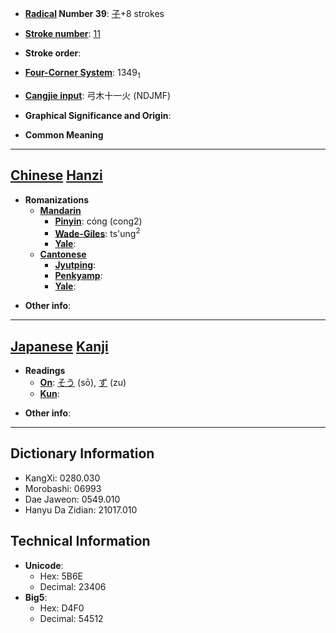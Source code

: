 * '''[[Wiktionary:Chinese radical index| Radical]] Number 39''': [[Wiktionary:Chinese radical index 子|子]]+8 strokes

* '''[[Wiktionary:Chinese total strokes index|Stroke number]]''': [[Wiktionary:Chinese total strokes index 11|11]]

* '''Stroke order''': 

* '''[[Wiktionary:Chinese four corner index|Four-Corner System]]''': 1349<sub>1</sub>

* '''[[Wiktionary:Chinese Cangjie index|Cangjie input]]''': 弓木十一火 (NDJMF)

* '''Graphical Significance and Origin''': 

* '''Common Meaning'''

----

== [[Chinese]] [[Hanzi]] ==

* '''Romanizations'''
** '''[[Mandarin]]'''
*** '''[[Pinyin]]''': cóng (cong2)
*** '''[[Wade-Giles]]''': ts'ung<sup>2</sup>
*** '''[[Yale]]''': 
** '''[[Cantonese]]'''
*** '''[[Jyutping]]''':
*** '''[[Penkyamp]]''': 
*** '''[[Yale]]''': 

* '''Other info''': 

----

== [[Japanese]] [[Kanji]] ==

* '''Readings'''
** '''[[On]]''': [[そう]] (sō), [[ず]] (zu)
** '''[[Kun]]''': 

* '''Other info''':  

----

== Dictionary Information ==

* KangXi: 0280.030
* Morobashi: 06993
* Dae Jaweon: 0549.010
* Hanyu Da Zidian: 21017.010

== Technical Information ==

* '''Unicode''':
** Hex: 5B6E
** Decimal: 23406
* '''Big5''':
** Hex: D4F0
** Decimal: 54512